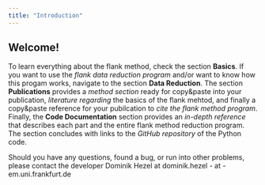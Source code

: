 ```yaml
---
title: "Introduction"
---
```


## Welcome!

To learn everything about the flank method, check the section **Basics**. If you want to use the *flank data reduction program* and/or want to know how this progam works, navigate to the section **Data Reduction**. The section **Publications** provides a *method section* ready for copy&paste into your publication, *literature regarding* the basics of the flank mehtod, and finally a copy&paste reference for your pubilcation to *cite the flank method program*. Finally, the **Code Documentation** section provides an *in-depth reference* that describes each part and the entire flank method reduction program. The section concludes with links to the *GitHub repository* of the Python code.

Should you have any questions, found a bug, or run into other problems, please contact the developer Dominik Hezel at dominik.hezel - at - em.uni.frankfurt.de
